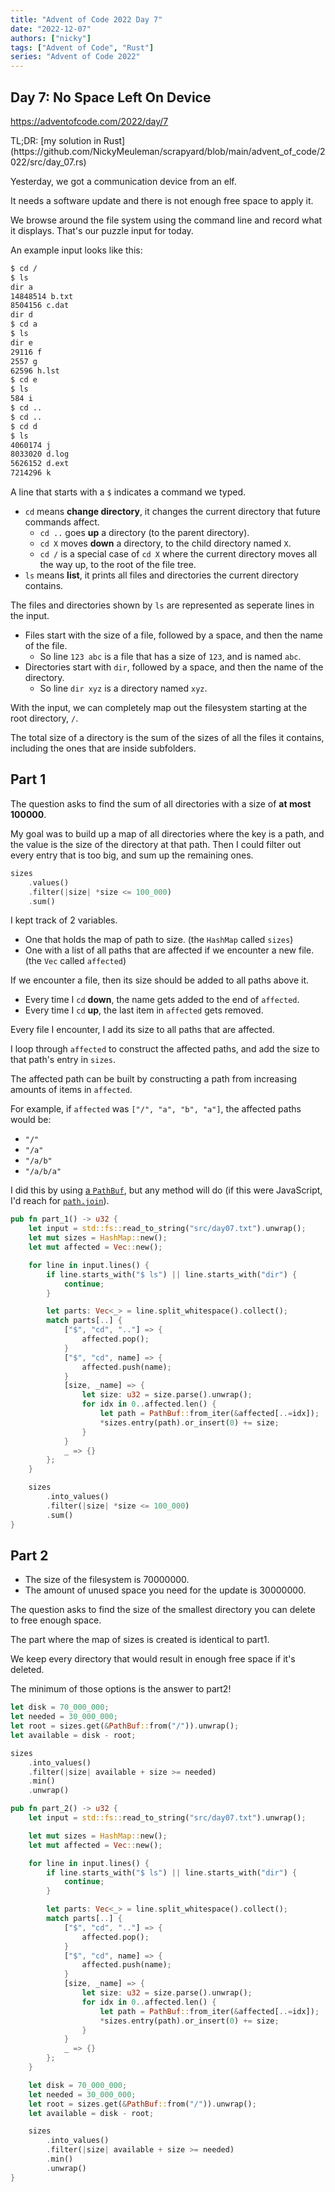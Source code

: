 ```yaml
---
title: "Advent of Code 2022 Day 7"
date: "2022-12-07"
authors: ["nicky"]
tags: ["Advent of Code", "Rust"]
series: "Advent of Code 2022"
---
```


## Day 7: No Space Left On Device

https://adventofcode.com/2022/day/7

<Aside>
  TL;DR: [my solution in
  Rust](https://github.com/NickyMeuleman/scrapyard/blob/main/advent_of_code/2022/src/day_07.rs)
</Aside>

Yesterday, we got a communication device from an elf.

It needs a software update and there is not enough free space to apply it.

We browse around the file system using the command line and record what it displays.
That's our puzzle input for today.

An example input looks like this:

```txt title=input.txt
$ cd /
$ ls
dir a
14848514 b.txt
8504156 c.dat
dir d
$ cd a
$ ls
dir e
29116 f
2557 g
62596 h.lst
$ cd e
$ ls
584 i
$ cd ..
$ cd ..
$ cd d
$ ls
4060174 j
8033020 d.log
5626152 d.ext
7214296 k
```

A line that starts with a `$` indicates a command we typed.

- `cd` means **change directory**, it changes the current directory that future commands affect.
    - `cd ..` goes **up** a directory (to the parent directory).
    - `cd X` moves **down** a directory, to the child directory named `X`.
    - `cd /` is a special case of `cd X` where the current directory moves all the way up, to the root of the file tree.
- `ls` means **list**, it prints all files and directories the current directory contains.

The files and directories shown by `ls` are represented as seperate lines in the input.

- Files start with the size of a file, followed by a space, and then the name of the file.
    - So line `123 abc` is a file that has a size of `123`, and is named `abc`.
- Directories start with `dir`, followed by a space, and then the name of the directory.
    - So line `dir xyz` is a directory named `xyz`.

With the input, we can completely map out the filesystem starting at the root directory, `/`.

The total size of a directory is the sum of the sizes of all the files it contains, including the ones that are inside subfolders.


## Part 1

The question asks to find the sum of all directories with a size of **at most 100000**.


My goal was to build up a map of all directories where the key is a path, and the value is the size of the directory at that path.
Then I could filter out every entry that is too big, and sum up the remaining ones.

```rust
sizes
    .values()
    .filter(|size| *size <= 100_000)
    .sum()
```

I kept track of 2 variables.
- One that holds the map of path to size. (the `HashMap` called `sizes`)
- One with a list of all paths that are affected if we encounter a new file. (the `Vec` called `affected`)

If we encounter a file, then its size should be added to all paths above it.

- Every time I `cd` **down**, the name gets added to the end of `affected`.
- Every time I `cd` **up**, the last item in `affected` gets removed.

Every file I encounter, I add its size to all paths that are affected.

I loop through `affected` to construct the affected paths, and add the size to that path's entry in `sizes`.

The affected path can be built by constructing a path from increasing amounts of items in `affected`.

For example, if `affected` was `["/", "a", "b", "a"]`, the affected paths would be:
- `"/"`
- `"/a"`
- `"/a/b"`
- `"/a/b/a"`

I did this by using [a `PathBuf`](https://doc.rust-lang.org/std/path/struct.PathBuf.html), but any method will do (if this were JavaScript, I'd reach for [`path.join`](https://nodejs.org/api/path.html#pathjoinpaths)).

```rust title=day_07.rs
pub fn part_1() -> u32 {
    let input = std::fs::read_to_string("src/day07.txt").unwrap();
    let mut sizes = HashMap::new();
    let mut affected = Vec::new();

    for line in input.lines() {
        if line.starts_with("$ ls") || line.starts_with("dir") {
            continue;
        }

        let parts: Vec<_> = line.split_whitespace().collect();
        match parts[..] {
            ["$", "cd", ".."] => {
                affected.pop();
            }
            ["$", "cd", name] => {
                affected.push(name);
            }
            [size, _name] => {
                let size: u32 = size.parse().unwrap();
                for idx in 0..affected.len() {
                    let path = PathBuf::from_iter(&affected[..=idx]);
                    *sizes.entry(path).or_insert(0) += size;
                }
            }
            _ => {}
        };
    }

    sizes
        .into_values()
        .filter(|size| *size <= 100_000)
        .sum()
}
```

## Part 2

- The size of the filesystem is 70000000.
- The amount of unused space you need for the update is 30000000.

The question asks to find the size of the smallest directory you can delete to free enough space.

The part where the map of sizes is created is identical to part1.

We keep every directory that would result in enough free space if it's deleted.

The minimum of those options is the answer to part2!

```rust
let disk = 70_000_000;
let needed = 30_000_000;
let root = sizes.get(&PathBuf::from("/")).unwrap();
let available = disk - root;

sizes
    .into_values()
    .filter(|size| available + size >= needed)
    .min()
    .unwrap()
```

```rust title=day_07.rs
pub fn part_2() -> u32 {
    let input = std::fs::read_to_string("src/day07.txt").unwrap();

    let mut sizes = HashMap::new();
    let mut affected = Vec::new();

    for line in input.lines() {
        if line.starts_with("$ ls") || line.starts_with("dir") {
            continue;
        }

        let parts: Vec<_> = line.split_whitespace().collect();
        match parts[..] {
            ["$", "cd", ".."] => {
                affected.pop();
            }
            ["$", "cd", name] => {
                affected.push(name);
            }
            [size, _name] => {
                let size: u32 = size.parse().unwrap();
                for idx in 0..affected.len() {
                    let path = PathBuf::from_iter(&affected[..=idx]);
                    *sizes.entry(path).or_insert(0) += size;
                }
            }
            _ => {}
        };
    }

    let disk = 70_000_000;
    let needed = 30_000_000;
    let root = sizes.get(&PathBuf::from("/")).unwrap();
    let available = disk - root;

    sizes
        .into_values()
        .filter(|size| available + size >= needed)
        .min()
        .unwrap()
}
```